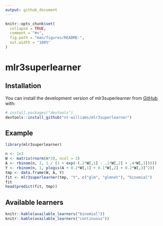```yaml
---
output: github_document
---
```


<!-- README.md is generated from README.Rmd. Please edit that file -->

```r
knitr::opts_chunk$set(
  collapse = TRUE,
  comment = "#>",
  fig.path = "man/figures/README-",
  out.width = "100%"
)
```

# mlr3superlearner

<!-- badges: start -->
<!-- badges: end -->

## Installation

You can install the development version of mlr3superlearner from [GitHub](https://github.com/) with:

``` r
# install.packages("devtools")
devtools::install_github("nt-williams/mlr3superlearner")
``` 

## Example

```r
library(mlr3superlearner)

n <- 1e3
W <- matrix(rnorm(n*3), ncol = 3)
A <- rbinom(n, 1, 1 / (1 + exp(-(.2*W[,1] - .1*W[,2] + .4*W[,3]))))
Y <- rbinom(n, 1, plogis(A + 0.2*W[,1] + 0.1*W[,2] + 0.2*W[,3]^2))
tmp <- data.frame(W, A, Y)
fit <- mlr3superlearner(tmp, "Y", c("glm", "glmnet"), "binomial")
fit
head(predict(fit, tmp))
```

## Available learners

```r
knitr::kable(available_learners("binomial"))
knitr::kable(available_learners("continuous"))
```

